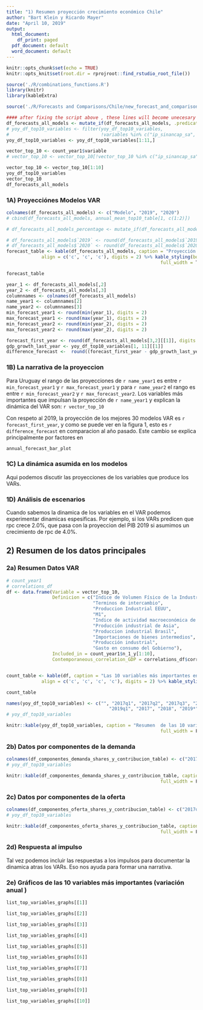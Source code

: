```yaml
---
title: "1) Resumen proyección crecimiento económico Chile"
author: "Bart Klein y Ricardo Mayer"
date: "April 10, 2019"
output:
  html_document:
    df_print: paged
  pdf_document: default
  word_document: default
---
```


```r
knitr::opts_chunk$set(echo = TRUE)
knitr::opts_knit$set(root.dir = rprojroot::find_rstudio_root_file())
```

```r
source('./R/combinations_functions.R')
library(knitr)
library(kableExtra)

```

```r
source('./R/Forecasts and Comparisons/Chile/new_forecast_and_comparison_script_Chile_rm.R')
```

```r
#### after fixing the script above , these lines will become unecesary
df_forecasts_all_models <- mutate_if(df_forecasts_all_models, .predicate = is.numeric, ~ .x * 100)
# yoy_df_top10_variables <- filter(yoy_df_top10_variables, 
#                                  !variables %in% c("ip_sinancap_sa", "ip_sa"))
yoy_df_top10_variables <- yoy_df_top10_variables[1:11,]

vector_top_10 <- count_year1$variable
# vector_top_10 <- vector_top_10[!vector_top_10 %in% c("ip_sinancap_sa", "ip_sa")]

vector_top_10 <- vector_top_10[1:10]
yoy_df_top10_variables
vector_top_10
df_forecasts_all_models
```


### 1A) Proyecciónes Modelos VAR
```r
colnames(df_forecasts_all_models) <- c("Modelo", "2019", "2020")
# cbind(df_forecasts_all_models, annual_mean_top10_table[1, c(1:2)])

# df_forecasts_all_models_percentage <- mutate_if(df_forecasts_all_models, .predicate = is.numeric, ~ .x * 100)

# df_forecasts_all_models$`2019` <- round(df_forecasts_all_models$`2019`, digits = 2)
# df_forecasts_all_models$`2020` <- round(df_forecasts_all_models$`2020`, digits = 2)
forecast_table <- kable(df_forecasts_all_models, caption = "Proyección 2019 and 2020 de differentes combinaciones de los modelos VAR",
             align = c('c', 'c', 'c'), digits = 2) %>% kable_styling(bootstrap_options = c("striped", "hover", "condensed"),
                                                         full_width = T, position = "left", font_size = 11)

forecast_table 

```

```r
year_1 <- df_forecasts_all_models[,2]
year_2 <- df_forecasts_all_models[,3]
columnnames <- colnames(df_forecasts_all_models)
name_year1 <- columnnames[2]
name_year2 <- columnnames[3]
min_forecast_year1 <- round(min(year_1), digits = 2)
max_forecast_year1 <- round(max(year_1), digits = 2)
min_forecast_year2 <- round(min(year_2), digits = 2)
max_forecast_year2 <- round(max(year_2), digits = 2)

forecast_first_year <- round(df_forecasts_all_models[3,2][[1]], digits = 2)
gdp_growth_last_year <- yoy_df_top10_variables[1, 11][[1]]
difference_forecast <-  round((forecast_first_year - gdp_growth_last_year)[[1]], digits = 2)

```

### 1B) La narrativa de la proyeccion

Para Uruguay el rango de las proyecciones de `r name_year1` es entre `r min_forecast_year1` y `r max_forecast_year1` y para `r name_year2` el rango es entre `r min_forecast_year2` y `r max_forecast_year2`. Los variables más importantes que impulsan la proyección de `r name_year1` y explican la dinámica del VAR son: `r vector_top_10`

Con respeto al 2019, la proyección de los mejores 30 modelos VAR es `r forecast_first_year`, y como se puede ver en la figura 1, esto es `r difference_forecast` en comparacion al año pasado. Este cambio se explica principalmente por factores en

```r
annual_forecast_bar_plot
```

### 1C) La dinámica asumida en los modelos

Aqui podemos discutir las proyecciones de los variables que produce los VARs. 

### 1D) Análisis de escenarios

Cuando sabemos la dinamica de los variables en el VAR podemos experimentar dinamicas espesificas. Por ejemplo, si los VARs predicen que rpc crece 2.0%, que pasa con la proyeccion del PIB 2019 si asumimos un crecimiento de rpc de 4.0%.

## 2) Resumen de los datos principales

### 2a) Resumen Datos VAR

```r
# count_year1
# correlations_df
df <- data.frame(Variable = vector_top_10,
                 Definicion = c("Indice de Volumen Físico de la Industria Manufacturera (sin ancap)", 
                                "Terminos de intercambio", 
                                "Produccion Industrial EEUU",
                                "M1", 
                                "Indice de actividad macroeconómica de Brasil", 
                                "Producción industrial de Asia", 
                                "Produccion industrial Brasil", 
                                "Importaciones de bienes intermedios",
                                "Producción industrial",
                                "Gasto en consumo del Gobierno"),
                 Included_in = count_year1$n_1_y[1:10],
                 Contemporaneous_correlation_GDP = correlations_df$correlation_with_gdp)


count_table <- kable(df, caption = "Las 10 variables más importantes en los mejores 10 modelos VAR",
             align = c('c', 'c', 'c', 'c'), digits = 2) %>% kable_styling(bootstrap_options = c("striped", "hover", "condensed"), full_width = F, position = "left", font_size = 11)

count_table
```

```r
names(yoy_df_top10_variables) <- c("", "2017q1", "2017q2", "2017q3", "2017q4", "2018q1", "2018q2", "2018q3", "2018q4",
                                      "2019q1", "2017", "2018", "2019*")
# yoy_df_top10_variables

knitr::kable(yoy_df_top10_variables, caption = "Resumen  de las 10 variables más importantes en los mejores 10 modelos VAR", digits = 2) %>% kable_styling(bootstrap_options = c("striped", "hover", "condensed"),
                                                         full_width = F, position = "left", font_size = 11)

```





### 2b) Datos por componentes de la demanda
```r
colnames(df_componentes_demanda_shares_y_contribucion_table) <- c("2017q1", "2017q2", "2017q3", "2017q4", "2018q1", "2018q2", "2018q3", "2018q4", "2017", "2018")
# yoy_df_top10_variables

knitr::kable(df_componentes_demanda_shares_y_contribucion_table, caption = "Por componentes de la demanda", digits = 2) %>% kable_styling(bootstrap_options = c("striped", "hover", "condensed"),
                                                         full_width = F, position = "left", font_size = 11)

```


### 2c) Datos por componentes de la oferta
```r
colnames(df_componentes_oferta_shares_y_contribucion_table) <- c("2017q1", "2017q2", "2017q3", "2017q4", "2018q1", "2018q2", "2018q3", "2018q4", "2017", "2018")
# yoy_df_top10_variables

knitr::kable(df_componentes_oferta_shares_y_contribucion_table, caption = "Por componentes de la oferta", digits = 2) %>% kable_styling(bootstrap_options = c("striped", "hover", "condensed"),
                                                         full_width = F, position = "left", font_size = 11)

```

### 2d) Respuesta al impulso

Tal vez podemos incluir las respuestas a los impulsos para documentar la dinamica atras los VARs. Eso nos ayuda para formar una narrativa. 

### 2e) Gráficos de las 10 variables más importantes (variación anual )

```r
list_top_variables_graphs[[1]]
```

```r
list_top_variables_graphs[[2]]
```



```r
list_top_variables_graphs[[3]]
```

```r
list_top_variables_graphs[[4]]
```

```r
list_top_variables_graphs[[5]]
```


```r
list_top_variables_graphs[[6]]
```

```r
list_top_variables_graphs[[7]]
```

```r
list_top_variables_graphs[[8]]
```

```r
list_top_variables_graphs[[9]]
```

```r
list_top_variables_graphs[[10]]
```




